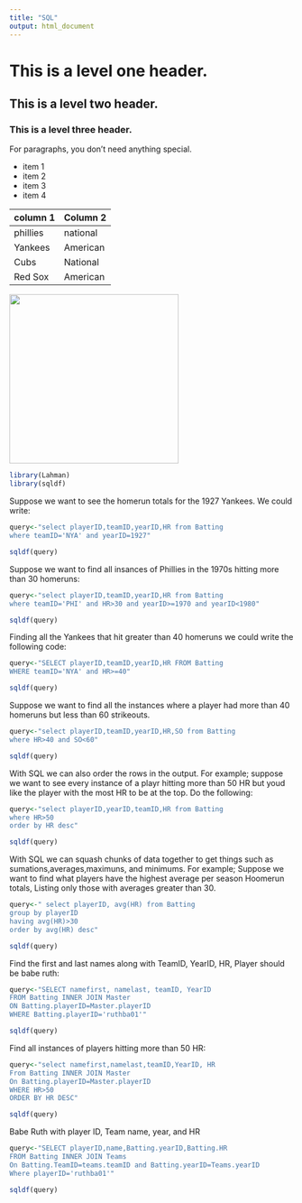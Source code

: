 ```yaml
---
title: "SQL"
output: html_document
---
```


# This is a level one header.
## This is a level two header.
### This is a level three header.

For paragraphs, you don't need anything special. 

* item 1 
* item 2
* item 3
* item 4

column 1 | Column 2 
--------|----------
phillies | national
Yankees | American
Cubs | National
Red Sox | American

<img src="messi.jpg" width="300"/>


```r
library(Lahman)
library(sqldf)
```


Suppose we want to see the homerun totals for the 1927 Yankees. We could write:

```r
query<-"select playerID,teamID,yearID,HR from Batting
where teamID='NYA' and yearID=1927"

sqldf(query)
```


Suppose we want to find all insances of Phillies in the 1970s hitting more than 30 homeruns:

```r
query<-"select playerID,teamID,yearID,HR from Batting
where teamID='PHI' and HR>30 and yearID>=1970 and yearID<1980"

sqldf(query)
```


Finding all the Yankees that hit greater than 40 homeruns we could write the following code:

```r
query<-"SELECT playerID,teamID,yearID,HR FROM Batting
WHERE teamID='NYA' and HR>=40"

sqldf(query)
```

Suppose we want to find all the instances where a player had more than 40 homeruns but less than 60 strikeouts.

```r
query<-"select playerID,teamID,yearID,HR,SO from Batting
where HR>40 and SO<60"

sqldf(query)
```


With SQL we can also order the rows in the output. For example; suppose we want to see every instance of a playr hitting more than 50 HR but youd like the player with the most HR to be at the top. Do the following:

```r
query<-"select playerID,yearID,teamID,HR from Batting 
where HR>50
order by HR desc"

sqldf(query)
```



With SQL we can squash chunks of data together to get things such as sumations,averages,maximuns, and minimums. For example; Suppose we want to find what players have the highest average per season Hoomerun totals, Listing only those with averages greater than 30.

```r
query<-" select playerID, avg(HR) from Batting
group by playerID
having avg(HR)>30
order by avg(HR) desc"

sqldf(query)
```

Find the first and last names along with TeamID, YearID, HR, Player should be babe ruth:

```r
query<-"SELECT namefirst, namelast, teamID, YearID
FROM Batting INNER JOIN Master
ON Batting.playerID=Master.playerID
WHERE Batting.playerID='ruthba01'"

sqldf(query)
```

Find all instances of players hitting more than 50 HR:

```r
query<-"select namefirst,namelast,teamID,YearID, HR
From Batting INNER JOIN Master
On Batting.playerID=Master.playerID
WHERE HR>50
ORDER BY HR DESC"

sqldf(query)
```

Babe Ruth with player ID, Team name, year, and HR
```r
query<-"SELECT playerID,name,Batting.yearID,Batting.HR
FROM Batting INNER JOIN Teams
On Batting.TeamID=teams.teamID and Batting.yearID=Teams.yearID
Where playerID='ruthba01'"

sqldf(query)
```


 
